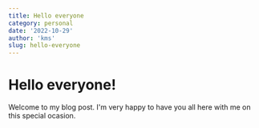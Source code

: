 ```yaml
---
title: Hello everyone
category: personal
date: '2022-10-29'
author: 'kms'
slug: hello-everyone
---
```


# Hello everyone!

Welcome to my blog post. I'm very happy to have you all here with me on this special ocasion.